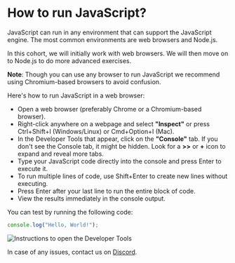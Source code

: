 
# How to run JavaScript?

JavaScript can run in any environment that can support the JavaScript engine. The most common environments are web browsers and Node.js.

In this cohort, we will initially work with web browsers. We will then move on to Node.js to do more advanced exercises.

**Note**: Though you can use any browser to run JavaScript we recommend using Chromium-based browsers to avoid confusion.

Here's how to run JavaScript in a web browser:
- Open a web browser (preferably Chrome or a Chromium-based browser).
- Right-click anywhere on a webpage and select **"Inspect"** or press Ctrl+Shift+I (Windows/Linux) or Cmd+Option+I (Mac).
- In the Developer Tools that appear, click on the **"Console"** tab. If you don't see the Console tab, it might be hidden. Look for a **>>** or **+** icon to expand and reveal more tabs.
- Type your JavaScript code directly into the console and press Enter to execute it.
- To run multiple lines of code, use Shift+Enter to create new lines without executing.
- Press Enter after your last line to run the entire block of code.
- View the results immediately in the console output.

You can test by running the following code:

```js
console.log("Hello, World!");
```

![Instructions to open the Developer Tools](./assets/how-to-open-dev-tools.webp)

In case of any issues, contact us on [Discord](https://discord.gg/DWAVqksVtx).
